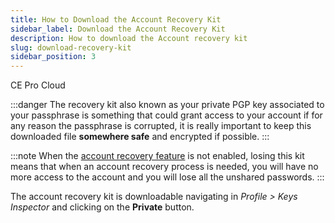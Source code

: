 ```yaml
---
title: How to Download the Account Recovery Kit
sidebar_label: Download the Account Recovery Kit
description: How to download the Account recovery kit
slug: download-recovery-kit
sidebar_position: 3
---
```



<div style={{display: "flex", gap: "1rem"}}>
  <Chips link="https://www.passbolt.com/ce/docker" isUnderMainTitle={true}>CE</Chips>
  <Chips link="https://www.passbolt.com/pricing/pro" isUnderMainTitle={true}>Pro</Chips>
  <Chips link="https://www.passbolt.com/pricing/cloud" isUnderMainTitle={true}>Cloud</Chips>
</div>

:::danger
The recovery kit also known as your private PGP key associated to your passphrase is something that could grant access to your account if for any reason the passphrase is corrupted, it is really important to keep this downloaded file **somewhere safe** and encrypted if possible.
:::

:::note
When the [account recovery feature](/admin/authentication/account-recovery/) is not enabled, losing this kit means that when an account recovery process is needed, you will have no more access to the account and you will lose all the unshared passwords.
:::

The account recovery kit is downloadable navigating in *Profile > Keys Inspector* and clicking on the **Private** button.


<Figure
  src="/img/help/2024/05/download-recovery-kit.png"
  alt="Download the account recovery kit"
  caption="fig. Download the account recovery kit"
/>

